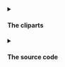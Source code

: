 <details>
<summary>

#### The cliparts

</summary>

Although <https://openclipart.org/> has been down for over 6 months, you can still find the original collection of 8000 cliparts dating back to 2005 at various sources. The project is currently using SVGs found in the [openclipart 0.18 package](https://packages.debian.org/source/jessie/openclipart). I'm pointing to Debian Jessie, but later versions are identical.

All SVGs are in the **public domain**.

</details>

<details>

<summary>

#### The source code

</summary>

The [oca source code](https://github.com/millette/oca) can be found on GitHub and is licensed AGPLv3 by [Robin Millette](http://robin.millette.info/). It's written in JavaScript using React on both the client and server sides with the help of Next.js.

The source code is **AGPLv3**.

</details>
